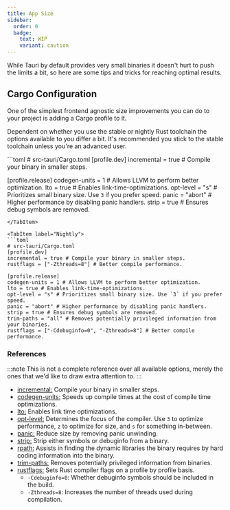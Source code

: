 ```yaml
---
title: App Size
sidebar:
  order: 0
  badge:
    text: WIP
    variant: caution
---
```



While Tauri by default provides very small binaries it doesn't hurt to push the limits a bit, so here are some tips and tricks for reaching optimal results.

## Cargo Configuration

One of the simplest frontend agnostic size improvements you can do to your project is adding a Cargo profile to it.

Dependent on whether you use the stable or nightly Rust toolchain the options available to you differ a bit. It's recommended you stick to the stable toolchain unless you're an advanced user.

<Tabs>
<TabItem label="Stable">
```toml
# src-tauri/Cargo.toml
[profile.dev]
incremental = true # Compile your binary in smaller steps.

[profile.release]
codegen-units = 1 # Allows LLVM to perform better optimization.
lto = true # Enables link-time-optimizations.
opt-level = "s" # Prioritizes small binary size. Use `3` if you prefer speed.
panic = "abort" # Higher performance by disabling panic handlers.
strip = true # Ensures debug symbols are removed.

````
</TabItem>

<TabItem label="Nightly">
```toml
# src-tauri/Cargo.toml
[profile.dev]
incremental = true # Compile your binary in smaller steps.
rustflags = ["-Zthreads=8"] # Better compile performance.

[profile.release]
codegen-units = 1 # Allows LLVM to perform better optimization.
lto = true # Enables link-time-optimizations.
opt-level = "s" # Prioritizes small binary size. Use `3` if you prefer speed.
panic = "abort" # Higher performance by disabling panic handlers.
strip = true # Ensures debug symbols are removed.
trim-paths = "all" # Removes potentially privileged information from your binaries.
rustflags = ["-Cdebuginfo=0", "-Zthreads=8"] # Better compile performance.
````

</TabItem>
</Tabs>

### References

:::note
This is not a complete reference over all available options, merely the ones that we'd like to draw extra attention to.
:::

- [incremental:](https://doc.rust-lang.org/cargo/reference/profiles.html#incremental) Compile your binary in smaller steps.
- [codegen-units:](https://doc.rust-lang.org/cargo/reference/profiles.html#codegen-units) Speeds up compile times at the cost of compile time optimizations.
- [lto:](https://doc.rust-lang.org/cargo/reference/profiles.html#lto) Enables link time optimizations.
- [opt-level:](https://doc.rust-lang.org/cargo/reference/profiles.html#opt-level) Determines the focus of the compiler. Use `3` to optimize performance, `z` to optimize for size, and `s` for something in-between.
- [panic:](https://doc.rust-lang.org/cargo/reference/profiles.html#panic) Reduce size by removing panic unwinding.
- [strip:](https://doc.rust-lang.org/cargo/reference/profiles.html#strip) Strip either symbols or debuginfo from a binary.
- [rpath:](https://doc.rust-lang.org/cargo/reference/profiles.html#rpath) Assists in finding the dynamic libraries the binary requires by hard coding information into the binary.
- [trim-paths:](https://rust-lang.github.io/rfcs/3127-trim-paths.html) Removes potentially privileged information from binaries.
- [rustflags:](https://doc.rust-lang.org/nightly/cargo/reference/unstable.html#profile-rustflags-option) Sets Rust compiler flags on a profile by profile basis.
  - `-Cdebuginfo=0`: Whether debuginfo symbols should be included in the build.
  - `-Zthreads=8`: Increases the number of threads used during compilation.
